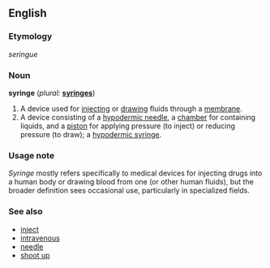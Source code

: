 ==English==
=== Etymology ===
{{F.}} ''seringue''

=== Noun ===
'''syringe''' (''plural:'' '''[[syringes]]''')
# A device used for [[inject|injecting]] or [[draw|drawing]] fluids through a [[membrane]].
# A device consisting of a [[hypodermic needle]], a [[chamber]] for containing liquids, and a [[piston]] for applying pressure (to inject) or reducing pressure (to draw); a [[hypodermic syringe]].

=== Usage note ===
''Syringe'' mostly refers specifically to medical devices for injecting drugs into a human body or drawing blood from one (or other human fluids), but the broader definition sees occasional use, particularly in specialized fields.

===See also===
*[[inject]]
*[[intravenous]]
*[[needle]]
*[[shoot up]]